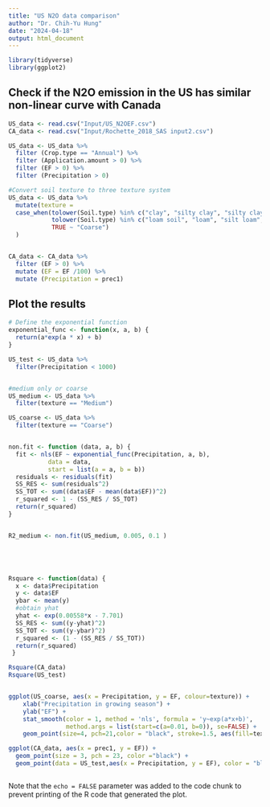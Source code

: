```yaml
---
title: "US N2O data comparison"
author: "Dr. Chih-Yu Hung"
date: "2024-04-18"
output: html_document
---
```


```r
library(tidyverse)
library(ggplot2)
```

## Check if the N2O emission in the US has similar non-linear curve with Canada

```r
US_data <- read.csv("Input/US_N2OEF.csv")
CA_data <- read.csv("Input/Rochette_2018_SAS input2.csv")

US_data <- US_data %>%
  filter (Crop.type == "Annual") %>%
  filter (Application.amount > 0) %>%
  filter (EF > 0) %>%
  filter (Precipitation > 0)

#Convert soil texture to three texture system
US_data <- US_data %>%
  mutate(texture =
  case_when(tolower(Soil.type) %in% c("clay", "silty clay", "silty clay loam", "clay loam", "sandy clay") ~ "Fine",
            tolower(Soil.type) %in% c("loam soil", "loam", "silt loam", "silt") ~ "Medium",
            TRUE ~ "Coarse")
  )


CA_data <- CA_data %>%
  filter (EF > 0) %>%
  mutate (EF = EF /100) %>%
  mutate (Precipitation = prec1)

```

## Plot the results

```r
# Define the exponential function
exponential_func <- function(x, a, b) {
  return(a*exp(a * x) + b)
}

US_test <- US_data %>%
  filter(Precipitation < 1000)


#medium only or coarse
US_medium <- US_data %>% 
  filter(texture == "Medium")

US_coarse <- US_data %>% 
  filter(texture == "Coarse")


non.fit <- function (data, a, b) {
  fit <- nls(EF ~ exponential_func(Precipitation, a, b), 
           data = data, 
           start = list(a = a, b = b))
  residuals <- residuals(fit)
  SS_RES <- sum(residuals^2)
  SS_TOT <- sum((data$EF - mean(data$EF))^2)
  r_squared <- 1 - (SS_RES / SS_TOT)
  return(r_squared)
}


R2_medium <- non.fit(US_medium, 0.005, 0.1 )





Rsquare <- function(data) {
  x <- data$Precipitation
  y <- data$EF
  ybar <- mean(y)
  #obtain yhat
  yhat <- exp(0.00558*x - 7.701)
  SS_RES <- sum((y-yhat)^2)
  SS_TOT <- sum((y-ybar)^2)
  r_squared <- (1 - (SS_RES / SS_TOT))
  return(r_squared)
 }

Rsquare(CA_data)
Rsquare(US_test)


ggplot(US_coarse, aes(x = Precipitation, y = EF, colour=texture)) +
    xlab("Precipitation in growing season") +
    ylab("EF") +
    stat_smooth(color = 1, method = 'nls', formula = 'y~exp(a*x+b)',
                method.args = list(start=c(a=0.01, b=0)), se=FALSE) +
    geom_point(size=4, pch=21,color = "black", stroke=1.5, aes(fill=texture))

ggplot(CA_data, aes(x = prec1, y = EF)) +
  geom_point(size = 3, pch = 23, color ="black") +
  geom_point(data = US_test,aes(x = Precipitation, y = EF), color = "blue", pch = 22, size = 3)



```

Note that the `echo = FALSE` parameter was added to the code chunk to prevent printing of the R code that generated the plot.
